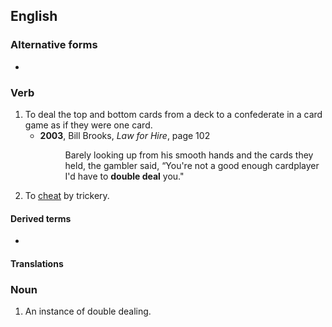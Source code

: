 {{also|double-deal}}
==English==

===Alternative forms===
* {{l|en|double-deal}}

===Verb===
{{en-verb|head=[[double]] [[deal]]|double deals|double dealing|double dealt}}

# To deal the top and bottom cards from a deck to a confederate in a card game as if they were one card.
#* '''2003''', Bill Brooks, ''Law for Hire'', page 102
#*: Barely looking up from his smooth hands and the cards they held, the gambler said, “You're not a good enough cardplayer I'd have to '''double deal''' you."
# To [[cheat]] by trickery.

====Derived terms====
* {{l|en|double-dealer}}

====Translations====
{{trans-top|to deal the top and bottom cards from a deck}}
{{trans-mid}}
{{trans-bottom}}

===Noun===
{{en-noun|head=[[double]] [[deal]]}}

# An instance of double dealing.